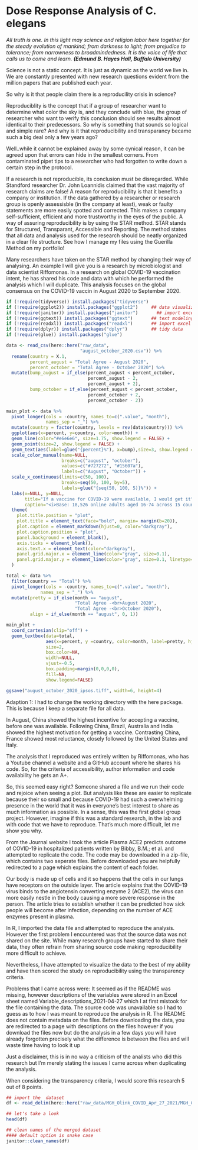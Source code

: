 # Dose Response Analysis of C. elegans

*All truth is one. In this light may science and religion labor here together for the steady evolution of mankind; from darkness to light; from prejudice to tolerance; from narrowness to broadmindedness. It is the voice of life that calls us to come and learn.* ***(Edmund B. Hayes Hall, Buffalo University)***

Science is not a static concept. It is just as dynamic as the world we live in. We are constantly presented with new research questions evident from the million papers that are published each year.

So why is it that people claim there is a reproducility crisis in science?

Reproduciblity is the concept that if a group of researcher want to determine what color the sky is, and they conclude with blue, the group of researcher who want to verify this conclusion should see results almost identical to their predecessors. So why is something that sounds so logical and simple rare? And why is it that reproducibility and transparancy became such a big deal only a few years ago?

Well..while it cannot be explained away by some cynical reason, it can be agreed upon that errors can hide in the smallest corners. From contaminated pipet tips to a researcher who had forgotten to write down a certain step in the protocol.

If a research is not reproducible, its conclusion must be disregarded. While Standford researcher Dr. John Loannidis claimed that the vast majority of research claims are false! A reason for reproducibility is that it benefits a company or institution. If the data gathered by a researcher or research group is openly assessisble (in the company at least), weak or faulty statements are more easily spotted and corrected. This makes a company self-sufficient, efficient and more trustworthy in the eyes of the public. A way of assuring reproducibility is by using the STAR method. STAR stands for Structured, Transparant, Accessible and Reporting. The method states that all data and analysis used for the research should be neatly organized in a clear file structure.
See how I manage my files using the Guerilla Method on my portfolio!

Many researchers have taken on the STAR method by changing their way of analysing. An example I will give you is a research by microbiologist and data scientist Riffomonas. In a research on global COVID-19 vaccination intent, he has shared his code and data with which he performed the analysis which I will duplicate. This analysis focuses on the global consensus on the COVID-19 vaccin in August 2020 to September 2020.

```r
if (!require(tidyverse)) install.packages("tidyverse")
if (!require(ggplot2)) install.packages("ggplot2")     ## data visualization
if (!require(janitor)) install.packages("janitor")       ## import excel files
if (!require(ggtext)) install.packages("ggtext")       ## text modeling
if (!require(readxl)) install.packages("readxl")       ## import excel files
if (!require(dplyr)) install.packages("dplyr")         ## tidy data
if (!require(glue)) install.packages("glue")
```

```r
data <- read_csv(here::here("raw_data",
                            "august_october_2020.csv")) %>%
  rename(country = X.1,
         percent_august = "Total Agree - August 2020",
         percent_october = "Total Agree - October 2020") %>%
  mutate(bump_august = if_else(percent_august < percent_october,
                               percent_august - 2,
                               percent_august + 2),
         bump_october = if_else(percent_august < percent_october,
                               percent_october + 2,
                               percent_october - 2))

main_plot <- data %>%
  pivot_longer(cols = -country, names_to=c(".value", "month"),
               names_sep = "_") %>%
  mutate(country = factor(country, levels = rev(data$country))) %>%
  ggplot(aes(x=percent, y=country, color=month)) +
  geom_line(color="#e6e6e6", size=1.75, show.legend = FALSE) +
  geom_point(size=2, show.legend = FALSE) +
  geom_text(aes(label=glue("{percent}%"), x=bump),size=3, show.legend = FALSE) +
  scale_color_manual(name=NULL,
                     breaks=c("august", "october"),
                     values=c("#727272", "#15607a"),
                     labels=c("August", "October")) +
  scale_x_continuous(limits=c(50, 100),
                     breaks=seq(50, 100, by=5),
                     labels=glue("{seq(50, 100, 5)}%")) +
  labs(x=NULL, y=NULL,
       title="If a vaccine for COVID-19 were available, I would get it",
       caption="<i>Base: 18,526 online adults aged 16-74 across 15 countries</i><br>Source: Ipsos")+
  theme(
    plot.title.position = "plot",
    plot.title = element_text(face="bold", margin= margin(b=20)),
    plot.caption = element_markdown(hjust=0, color="darkgray"),
    plot.caption.position = "plot",
    panel.background = element_blank(),
    axis.ticks = element_blank(),
    axis.text.x = element_text(color="darkgray"),
    panel.grid.major.x = element_line(color="gray", size=0.1),
    panel.grid.major.y = element_line(color="gray", size=0.1, linetype="dotted")
  )

total <- data %>%
  filter(country == "Total") %>%
  pivot_longer(cols = -country, names_to=c(".value", "month"),
             names_sep = "_") %>%
  mutate(pretty = if_else(month == "august",
                          "Total Agree -<br>August 2020",
                          "Total Agree -<br>October 2020"),
         align = if_else(month == "august", 0, 1))

main_plot +
  coord_cartesian(clip="off") +
  geom_textbox(data=total,
               aes(x=percent, y =country, color=month, label=pretty, hjust=align),
               size=2,
               box.color=NA,
               width=NULL,
               vjust=-0.5,
               box.padding=margin(0,0,0,0),
               fill=NA,
               show.legend=FALSE)

ggsave("august_october_2020_ipsos.tiff", width=6, height=4)
```

Adaption 1: I had to change the working directory with the here package. 
This is because I keep a separate file for all data. 

In August, China showed the highest incentive for accepting a vaccine, before one was available. Following China, Brazil, Australia and India showed the highest motivation for getting a vaccine. Contrasting China, France showed most reluctance, closely followed by the United States and Italy.

The analysis that I reproduced was entirely written by Riffomonas, who has a Youtube channel a website and a GitHub account where he shares his code. So, for the criteria of accessibility, author information and code availability he gets an A+.

So, this seemed easy right? Someone shared a file and we run their code and rejoice when seeing a plot. But analysis like these are easier to replicate because their so small and because COVID-19 had such a overwhelming presence in the world that it was in everyone's best interest to share as much information as possible. In a sense, this was the first global group project. However, imagine if this was a standard research, in the lab and with code that we have to reproduce. That's much more difficult, let me show you why.

From the Journal website I took the article Plasma ACE2 predicts outcome of COVID-19 in hospitalized patients written by Bibby, B.M.; et al. and attempted to replicate the code.
The code may be downloaded in a zip-file, which contains two seperate files. Before downloaded you are helpfully redirected to a page which explains the content of each folder.

Our body is made up of cells and it so happens that the cells in our lungs have receptors on the outside layer. The article explains that the COVID-19 virus binds to the angiotensin converting enzyme 2 (ACE2), the virus can more easily nestle in the body causing a more severe response in the person. The article tries to establish whether it can be predicted how sick people will become after infection, depending on the number of ACE enzymes present in plasma.

In R, I imported the data file and attempted to reproduce the analysis. However the first problem I encountered was that the source data was not shared on the site. While many research groups have started to share their data, they often refrain from sharing source code making reproducibility more difficult to achieve.

Nevertheless, I have attempted to visualize the data to the best of my ability and have then scored the study on reproducibility using the transparency criteria.

Problems that I came across were:
It seemed as if the README was missing, however descriptions of the variables were stored in an Excel sheet named Variable_descriptions_2021-04-27 which I at first mistook for the file containing the data.
The source code was unavailable so I had to guess as to how I was meant to reproduce the analysis in R.
The README does not contain metadata on the files. Before downloading the data, you are redirected to a page with descriptions on the files however if you download the files now but do the analysis in a few days you will have already forgotten precisely what the difference is between the files and will waste time having to look it up

Just a disclaimer, this is in no way a criticism of the analists who did this research but I'm merely stating the issues I came across when duplicating the analysis.

When considering the transparency criteria, I would score this research 5 out of 8 points.


```r
## import the  dataset
df <- read_delim(here::here("raw_data/MGH_Olink_COVID_Apr_27_2021/MGH_COVID_Clinical_Info.txt"))

## let's take a look
head(df)

```

```r
## clean names of the merged dataset
#### default option is snake case
janitor::clean_names(df)
```
